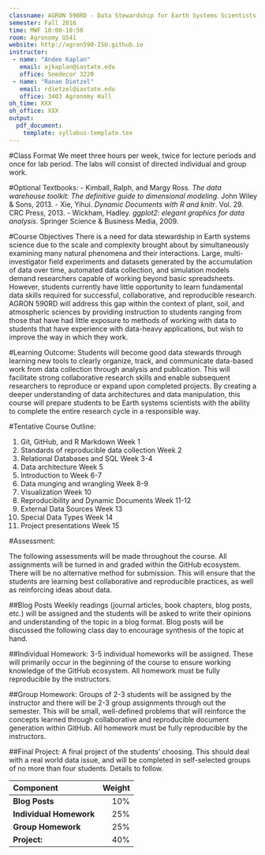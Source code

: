 ```yaml
---
classname: AGRON 590RD - Data Stewardship for Earth Systems Scientists  
semester: Fall 2016
time: MWF 10:00-10:50
room: Agronomy G541
website: http://agron590-ISU.github.io
instructor:
 - name: "Andee Kaplan"
   email: ajkaplan@iastate.edu
   office: Snedecor 3220
 - name: "Ranae Dietzel"
   email: rdietzel@iastate.edu
   office: 3403 Agronomy Hall
oh_time: XXX
oh_office: XXX
output:
  pdf_document:
    template: syllabus-template.tex
---
```

#Class Format
We meet three hours per week, twice for lecture periods and once for lab period. The labs will consist of directed individual and group work.


#Optional Textbooks:
- Kimball, Ralph, and Margy Ross. *The data warehouse toolkit: The definitive guide to dimensional modeling*. John Wiley & Sons, 2013.
- Xie, Yihui. *Dynamic Documents with R and knitr*. Vol. 29. CRC Press, 2013.
- Wickham, Hadley. *ggplot2: elegant graphics for data analysis*. Springer Science & Business Media, 2009.

#Course Objectives
There is a need for data stewardship in Earth systems science due to the scale and complexity brought about by simultaneously examining many natural phenomena and their interactions.  Large, multi-investigator field experiments and datasets generated by the accumulation of data over time, automated data collection, and simulation models demand researchers capable of working beyond basic spreadsheets. However, students currently have little opportunity to learn fundamental data skills required for successful, collaborative, and reproducible research. AGRON 590RD will address this gap within the context of plant, soil, and atmospheric sciences by providing instruction to students ranging from those that have had little exposure to methods of working with data to students that have experience with data-heavy applications, but wish to improve the way in which they work.  

#Learning Outcome:
Students will become good data stewards through learning new tools to clearly organize, track, and communicate data-based work from data collection through analysis and publication. This will facilitate strong collaborative research skills and enable subsequent researchers to reproduce or expand upon completed projects. By creating a deeper understanding of data architectures and data manipulation, this course will prepare students to be Earth systems scientists with the ability to complete the entire research cycle in a responsible way.

#Tentative Course Outline:

1. Git, GitHub, and R Markdown \dotfill Week 1
1. Standards of reproducible data collection \dotfill Week 2
1. Relational Databases and SQL \dotfill Week 3-4
1. Data architecture \dotfill Week 5
1. Introduction to \texttt{R} \dotfill Week 6-7
1. Data munging and wrangling \dotfill Week 8-9
1. Visualization \dotfill Week 10
1. Reproducibility and Dynamic Documents \dotfill Week 11-12
1. External Data Sources \dotfill Week 13
1. Special Data Types \dotfill Week 14
1. Project presentations \dotfill Week 15

#Assessment: 

The following assessments will be made throughout the course. All assignments will be turned in and graded within the GitHub ecosystem. There will be no alternative method for submission. This will ensure that the students are learning best collaborative and reproducible practices, as well as reinforcing ideas about data.

##Blog Posts 
Weekly readings (journal articles, book chapters, blog posts, etc.) will be assigned and the students will be asked to write their opinions and understanding of the topic in a blog format. Blog posts will be discussed the following class day to encourage synthesis of the topic at hand. 

##Individual Homework: 
3-5 individual homeworks will be assigned. These will primarily occur in the beginning of the course to ensure working knowledge of the GitHub ecosystem. All homework must be fully reproducible by the instructors.

##Group Homework:
Groups of 2-3 students will be assigned by the instructor and there will be 2-3 group assignments through out the semester. This will be small, well-defined problems that will reinforce the concepts learned through collaborative and reproducible document generation within GitHub. All homework must be fully reproducible by the instructors.

##Final Project: 
 A final project of the students' choosing. This should deal with a real world data issue, and will be completed in self-selected groups of no more than four students. Details to follow.


| Component | Weight |
|:---|---:|
|**Blog Posts** | 10\% |
|**Individual Homework** | 25\% |
|**Group Homework** | 25\% |
|**Project:** | 40\% |

